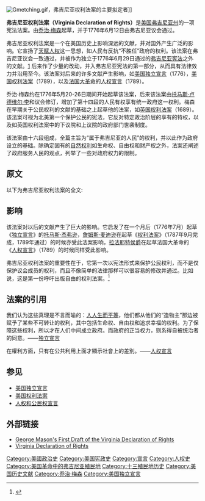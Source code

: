 {{noteTA
|G1=Places
|G2=PP
|1=zh-tw:維吉尼亞; zh-hk:維珍尼亞; zh-cn:弗吉尼亚
|2=zh-tw:麥迪遜; zh-hk:梅森; 
}}
[[File:Gmetching.gif|thumb]]，弗吉尼亚权利法案的主要拟定者]]

'''弗吉尼亚权利法案（Virginia Declaration of Rights）'''是[[美国|美国]][[弗吉尼亚州|弗吉尼亚州]]的一项宪法法案。由[[乔治·梅森|乔治·梅森]]起草，并于1776年6月12日由弗吉尼亚议会通过。

弗吉尼亚权利法案是一个在美国历史上影响深远的文献，并对国外产生广泛的影响。它宣扬了[[天赋人权|天赋人权]]这一思想，如人民有反抗“不胜任”政府的权利。该法案在弗吉尼亚议会一致通过，并被作为独立于1776年6月29日通过的[[弗吉尼亚宪法|弗吉尼亚宪法]]之外的文献。[https://web.archive.org/web/20070927220231/http://research.history.org/DigitalLibrary/VirginiaGazette/VGImagePopup.cfm?ID=5610&Res=HI] 后来作了少量的改动，并入弗吉尼亚宪法的第一部分，从而具有法律效力并沿用至今。该法案对后来的许多文献产生影响，如[[美国独立宣言|美国独立宣言]]（1776），[[美国权利法案|美国权利法案]]（1789），以及[[法国大革命|法国大革命]]的[[人权宣言|人权宣言]]（1789）。

乔治·梅森约在1776年5月20-26日期间开始起草该法案，后来该法案由[[托马斯·卢德维尔·李|托马斯·卢德维尔·李]]和议会修订，增加了第十四段的人民有权享有统一政府这一权利。梅森在早期关于公民权利的文献的基础之上起草他的法案，如[[英国权利法案|英国权利法案]]（1689）。该法案可视为北美第一个保护公民的宪法，它反对特定政治阶层的享有的特权，以及如英国权利法案中的下议院和上议院的政府部门世袭制度。

该法案由十六段组成，全篇主旨为“属于弗吉尼亚的人民”的权利，并以此作为政府设立的基础。除确定固有的[[自然权利|自然权利]]如生命权、自由权和财产权之外，法案还阐述了政府服务人民的观点，列举了一些对政府权力的限制。

==原文==

{{see also|生命權、自由權、追求幸福權}}
以下为弗吉尼亚权利法案的全文:
{{quote|弗吉尼亚善良人民的代表，在其全体和自由的大会上制定一项权利宣言；宣言中所列权利属于他们及其后裔，是政府的基础。
<p>
一、所有人都是生来同样自由与独立的，并享有某些天赋权利，当他们组成一个社会时，他们不能凭任何契约剥夺其后裔的这些权利；也就是说，[[生命權、自由權、追求幸福權|享受生活与自由的权利，包括获取与拥有财产、追求和享有幸福与安全的手段]]。
<p>
二、所有的权力都属于人民，因而也来自人民；长官是他们的受托人与仆人，无论何时都应服从他们。
<p>
三、政府是为了或者应当是为了人民、国家或社会的共同利益、保障和安全而设立的；在所有各种形式的政府当中、最好的政府是能够提供最大幸福和安全的政府，是能够最有效地防止弊政危险的政府；当发现任何政府不适合或违反这些宗旨时，社会的大多数人享有不容置疑、不可剥夺和不能取消的权利，得以公认为最有助于大众利益的方式，改革、变换或废黜政府。
<p>
四、除非为了服务公众，任何个人或一群人都无权自社会得到独占的或单独的报酬或特权；公务职位不能相传，行政官、立法者与法官等职不应世袭。
<p>
五、州的立法权和行政权应与司法分立，并应有明确界限；前两者的成员如能感受并分担人民的疾苦，就可以不致压迫人民；他们应在规定的期限，恢复平民身份，回到他们原来的单位去，其空缺则通过经常的、确定的、定期的选举来填补；在选举中，将按照法律规定，确定以前的所有成员或部分成员是否仍符合条件。
<p>
六、遴选议会人民代表的各项选举，均应自由进行；举凡能够证明与本社会有永久性共同利害关系并属于本社会的人都享有选举权；未经其本人同意，或其选出的代表同意，不能对其征税，或剥夺其财产以供公众使用；也不受任何未经他们为公益而以同样方式同意的法律的约束。
<p>
七、任何当局未经人民代表同意而中止法律或执行法律，其与此有关的所有权力都有损于人民的权利，均不得行使。
<p>
八、在所有可判死刑案件或刑事诉讼中，人们有权要求知道对其起诉的理由和性质，有权与起诉人和证人对质，要求查证对其有利的证据，并有权要求由来自其邻近地区的公正陪审团进行迅速审理；未经陪审团的一致同意，不能确认他有罪，也不能强迫他自证其罪；除非根据当地法律或由与其地位相同的公民所组的陪审团裁决，不得剥夺任何人的自由。
<p>
九、不得要求缴交过量的保释金或判处过重的罚金，也不得判处残酷而非同寻常的刑罚。
<p>
十、对官员或执令人员签发一般搜捕令，使其在没有获得所犯事实的证据时，即行搜查可疑地点，或拘捕未经指名或其罪行未经阐明且无实据足以佐证的人；这种搜捕令实属不可容忍并且是压制性的，绝对不应签发。
<p>
十一、在财产纠纷和人与人之间的诉讼案件中由陪审团进行裁定，这一古老的审判程序比任何其它程序均为可取、应予以保持并视为神圣不可侵犯。
<p>
十二、出版自由乃自由的重要保障之一，绝不能加以限制；只有专制政体才会限制这种自由。
<p>
十三、由受过军事训练的人民组成并管理得当的民兵，乃自由州的妥善、自然而安全的保障；在和平时期，常备军会危及自由，应避免设置；在任何情况下，军队都应严格服从文职权力，并受其统率。
<p>
十四、人民有权享有一个统一的政府；因此，在弗吉尼亚地区内，不得于弗吉尼亚政府之外另行设立或成立任何政府。
<p>
十五、必须坚持公正、适中、节制、勤俭和优良品德，经常谨守各项基本原则，否则任何人民都不能保有自由的政府，也无法享有上苍所赐的自由。
<p>
十六、宗教，亦即我们对创世主所负有的责任以及尽这种责任的方式，只能由理智和信念加以指引，不能借助于强力或暴行；因此，任何人都有按照良知的指示，自由信仰宗教的平等权利，所有人都相互有责任以基督的克制、博爱和仁慈对待他人。
<p>
乔治·梅森先生起草，1776年6月12日弗吉尼亚议会一致通过
}}

== 影响 ==
该法案对以后的文献产生了巨大的影响。它启发了在一个月后（1776年7月）起草《[[独立宣言|独立宣言]]》的[[托马斯·杰弗逊|托马斯·杰弗逊]]，[[詹姆斯·麦迪逊|詹姆斯·麦迪逊]]在起草《[[美国权利法案|权利法案]]》（1787年9月完成，1789年通过）的时候亦受此法案影响，[[拉法耶特侯爵|拉法耶特侯爵]]在起草法国大革命的《[[人权宣言|人权宣言]]》（1789）的时候同样受此影响。

弗吉尼亚权利法案的重要性在于，它第一次以宪法形式来保护公民权利，而不是仅保护议会成员的权利，而且不像简单的法律那样可以很容易的修改并通过。比如说，这是第一份呼吁出版自由的权利法案。<ref name="Smith">{{cite book|last1=Smith|first1=Craig R.|title=To form a more perfect union|date=1993|publisher=Center for First Amendment Studies|location=Long Beach, CA|page=21}}</ref>

== 法案的引用 ==
我们认为这些真理是不言而喻的：[[人人生而平等|人人生而平等]]，他们都从他们的“造物主”那边被赋予了某些不可转让的权利，其中包括生命权、自由权和追求幸福的权利。为了保障这些权利，所以才在人们中间成立政府。而政府的正当权力，则系得自被统治者的同意。——[[独立宣言|独立宣言]]

在權利方面，只有在公共利用上面才顯示社會上的差別。——[[人权宣言|人权宣言]]

==参见==
* [[美国独立宣言|美国独立宣言]]
* [[美国权利法案|美国权利法案]]
* [[人权和公民权宣言|人权和公民权宣言]]

==外部链接==
{{Wikisource}}

* [https://web.archive.org/web/20080511143736/http://www.lva.lib.va.us/whatwedo/k12/bor/draftvdr.htm#2 George Mason's First Draft of the Virginia Declaration of Rights]
* [https://web.archive.org/web/20080527231358/http://www.gunstonhall.org/documents/vdr.html Virginia Declaration of Rights]

{{Authority control}}

[[Category:美國政治史|Category:美國政治史]]
[[Category:美国宪政史|Category:美国宪政史]]
[[Category:宣言|Category:宣言]]
[[Category:人权史|Category:人权史]]
[[Category:美国革命中的弗吉尼亚殖民地|Category:美国革命中的弗吉尼亚殖民地]]
[[Category:十三殖民地历史|Category:十三殖民地历史]]
[[Category:美国历史文献|Category:美国历史文献]]
[[Category:乔治·梅森|Category:乔治·梅森]]
[[Category:美国独立宣言|Category:美国独立宣言]]